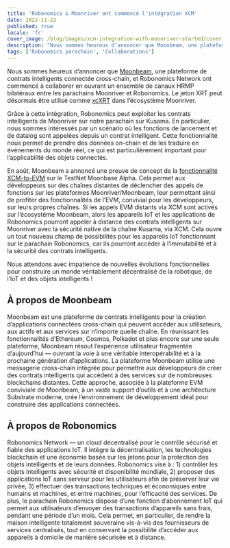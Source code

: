 ```yaml
---
title: 'Robonomics & Moonriver ont commencé l’intégration XCM'
date: 2022-11-22
published: true
locale: 'fr'
cover_image: /blog/images/xcm-integration-with-moonriver-started/cover.jpg
description: "Nous sommes heureux d’annoncer que Moonbeam, une plateforme de contrats intelligents connectée cross-chain, et Robonomics Network ont commencé à collaborer en ouvrant un ensemble de canaux HRMP bilatéraux entre les parachains Moonriver et Robonomics."
tags: ['Robonomics parachain', 'Collaborations']
---
```


Nous sommes heureux d’annoncer que [Moonbeam](http://moonbeam.network/), une plateforme de contrats intelligents connectée cross-chain, et Robonomics Network ont commencé à collaborer en ouvrant un ensemble de canaux HRMP bilatéraux entre les parachains Moonriver et Robonomics. Le jeton XRT peut désormais être utilisé comme [xcXRT](https://moonbeam.network/announcements/moonriver-adds-cross-chain-capabilities-and-xcksm/) dans l’écosystème Moonriver.

Grâce à cette intégration, Robonomics peut exploiter les contrats intelligents de Moonriver sur notre parachain sur Kusama. En particulier, nous sommes intéressés par un scénario où les fonctions de lancement et de datalog sont appelées depuis un contrat intelligent. Cette fonctionnalité nous permet de prendre des données on-chain et de les traduire en événements du monde réel, ce qui est particulièrement important pour l’applicabilité des objets connectés.

En août, Moonbeam a annoncé une preuve de concept de la [fonctionnalité XCM-to-EVM](https://moonbeam.network/announcements/xcm-to-evm-functionality-moonbase-alpha/) sur le TestNet Moonbase Alpha. Cela permet aux développeurs sur des chaînes distantes de déclencher des appels de fonctions sur les plateformes Moonriver/Moonbeam, leur permettant ainsi de profiter des fonctionnalités de l’EVM, convivial pour les développeurs, sur leurs propres chaînes. Si les appels EVM distants via XCM sont activés sur l’écosystème Moonbeam, alors les appareils IoT et les applications de Robonomics pourront appeler à distance des contrats intelligents sur Moonriver avec la sécurité native de la chaîne Kusama, via XCM. Cela ouvre un tout nouveau champ de possibilités pour les appareils IoT fonctionnant sur le parachain Robonomics, car ils pourront accéder à l’immutabilité et à la sécurité des contrats intelligents.

Nous attendons avec impatience de nouvelles évolutions fonctionnelles pour construire un monde véritablement décentralisé de la robotique, de l’IoT et des objets intelligents !

## À propos de Moonbeam

Moonbeam est une plateforme de contrats intelligents pour la création d’applications connectées cross-chain qui peuvent accéder aux utilisateurs, aux actifs et aux services sur n’importe quelle chaîne. En réunissant les fonctionnalités d’Ethereum, Cosmos, Polkadot et plus encore sur une seule plateforme, Moonbeam résout l’expérience utilisateur fragmentée d’aujourd’hui — ouvrant la voie à une véritable interopérabilité et à la prochaine génération d’applications. La plateforme Moonbeam utilise une messagerie cross-chain intégrée pour permettre aux développeurs de créer des contrats intelligents qui accèdent à des services sur de nombreuses blockchains distantes. Cette approche, associée à la plateforme EVM conviviale de Moonbeam, à un vaste support d’outils et à une architecture Substrate moderne, crée l’environnement de développement idéal pour construire des applications connectées.

## À propos de Robonomics

Robonomics Network — un cloud décentralisé pour le contrôle sécurisé et fiable des applications IoT. Il intègre la décentralisation, les technologies blockchain et une économie basée sur les jetons pour la protection des objets intelligents et de leurs données. Robonomics vise à : 1) contrôler les objets intelligents avec sécurité et disponibilité mondiale, 2) proposer des applications IoT sans serveur pour les utilisateurs afin de préserver leur vie privée, 3) effectuer des transactions techniques et économiques entre humains et machines, et entre machines, pour l’efficacité des services. De plus, le parachain Robonomics dispose d’une fonction d’abonnement IoT qui permet aux utilisateurs d’envoyer des transactions d’appareils sans frais, pendant une période d’un mois. Cela permet, en particulier, de rendre la maison intelligente totalement souveraine vis-à-vis des fournisseurs de services centralisés, tout en conservant la possibilité d’accéder aux appareils à domicile de manière sécurisée et à distance.